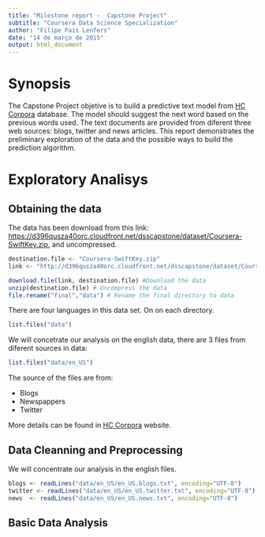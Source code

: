 ```yaml
---
title: "Milestone report -  Capstone Project"
subtitle: "Coursera Data Science Specialization"
author: "Filipe Pais Lenfers"
date: "14 de março de 2015"
output: html_document
---
```


# Synopsis

The Capstone Project objetive is to build a predictive text model from [HC Corpora](http://www.corpora.heliohost.org) database. The model should suggest the next word based on the previous words used. The text documents are provided from diferent three web sources: blogs, twitter and news articles. This report demonstrates the preliminary exploration of the data and the possible ways to build the prediction algorithm.

# Exploratory Analisys

## Obtaining the data

The data has been download from this link: [https://d396qusza40orc.cloudfront.net/dsscapstone/dataset/Coursera-SwiftKey.zip](https://d396qusza40orc.cloudfront.net/dsscapstone/dataset/Coursera-SwiftKey.zip), and uncompressed. 

```r
destination.file <- "Coursera-SwiftKey.zip"
link <- "http://d396qusza40orc.cloudfront.net/dsscapstone/dataset/Coursera-SwiftKey.zip"

download.file(link, destination.file) #Download the data
unzip(destination.file) # Uncompress the data
file.rename("final","data") # Rename the final directory to data
```

There are four languages in this data set. On on each directory.
```r
list.files("data")
```

We will concetrate our analysis on the english data, there are 3 files from diferent sources in data:
```r
list.files("data/en_US")
```

The source of the files are from:

* Blogs
* Newspappers
* Twitter

More details can be found in [HC Corpora](http://www.corpora.heliohost.org/aboutcorpus.html) website.

## Data Cleanning and Preprocessing

We will concentrate our analysis in the english files.
```r
blogs <- readLines("data/en_US/en_US.blogs.txt", encoding="UTF-8")
twitter <- readLines("data/en_US/en_US.twitter.txt", encoding="UTF-8")
news  <- readLines("data/en_US/en_US.news.txt", encoding="UTF-8")
```


## Basic Data Analysis

